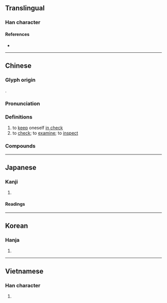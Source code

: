{{also|检|検}}
{{character info/new}}
==Translingual==
{{Han simplified forms|檢|検|检}}

===Han character===
{{Han char|rn=75|rad=木|as=13|sn=17|four=48986|canj=DOMO|ids=⿰木僉}}

====References====
* {{Han ref|kx=0557.190|dkj=15684|dj=0946.250|hdz=21303.030|uh=6AA2|ud=27298|bh=C0CB|bd=49355}}

----

==Chinese==
{{zh-forms|s=检}}

===Glyph origin===
{{Han etym}}
{{Han compound|木|僉|c1=s|c2=p|ls=psc}}.

===Pronunciation===
{{zh-pron
|m=jiǎn
|c=gim2
|h=gd=giam3
|md=
|mn=kiám
|mn-t=giam2/giêm2
|mn-t_note=giam2 - Shantou; giêm2 - Chaozhou
|w=
|mc=y
|oc=y
|cat=v
}}

===Definitions===
{{zh-hanzi}}

# to [[keep]] oneself [[in check]]
# to [[check]]; to [[examine]]; to [[inspect]]

===Compounds===
{{zh-der|商品檢驗|健康檢查|失檢|印檢|商檢|切片檢查|全文檢索|儀檢|健檢|勘檢|崖檢|尿液篩檢|工礦檢查|動物檢疫|地檢署|檢附|檢字法|檢測|檢驗|探檢|檢送|收檢|檢屍|檢錄|技能檢定|檢字|檢修|檢查哨|檢尺|檢括|檢校|檢場|檢察署|檢控|檢察院|檢漏|檢厲|檢討|檢察|產前檢查|突擊檢查|檢討會|產後檢查|檢院|拘檢|檢覈|檢閱場|抽檢|檢點|玉檢|檢波|檢疫|檢驗圖|檢肅|檢束|海港檢疫|搜檢|檢定考試|檢警合一|檢舉|檢索|檢視|檢查|檢方|檢察官|檢定|檢閱|胃鏡檢查|路檢|體格檢查|複檢|考檢|點檢形骸|點檢|電檢制|點檢所|醫檢師|體檢|蕩檢踰閑|電檢法|電檢|金檢|巡檢|行檢|踰閑蕩檢|臨檢|篩檢|資訊檢索|血液檢驗|箔檢電器|不檢}}

----

==Japanese==
{{ja-kanji forms|検|檢}}

===Kanji===
{{ja-kanji|grade=|rs=木13|shin=検}}

# {{rfdef|ja|sort=木13}}

====Readings====
{{ja-readings
|on=けん
|kun=しら-べる
}}

----

==Korean==

===Hanja===
{{ko-hanja|hangeul=검|eumhun=|rv=geom|mr=kŏm|y=kem}}

# {{rfdef|ko|sort=木13}}

----

==Vietnamese==

===Han character===
{{vi-hantu|[[ghém]], [[kiểm]]|rs=木13}}

# {{rfdef|vi|sort=木13}}
